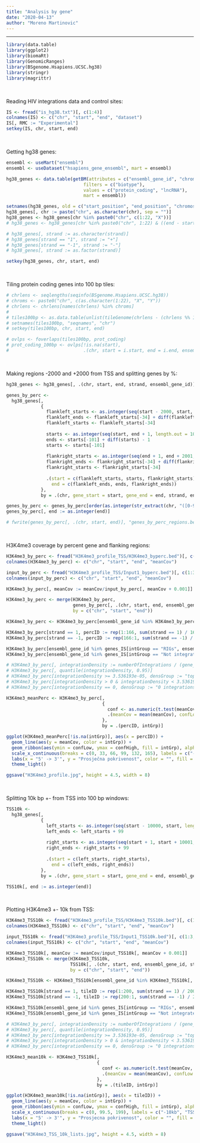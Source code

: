 ---
title: "Analysis by gene"
date: "2020-04-13"
author: "Moreno Martinovic"
---

***

```{r}
library(data.table)
library(ggplot2)
library(biomaRt)
library(GenomicRanges)
library(BSgenome.Hsapiens.UCSC.hg38)
library(stringr)
library(magrittr)
```
&nbsp;  

Reading HIV integrations data and control sites:  

```{r}
IS <- fread("is_hg38.txt")[, c(1:4)]
colnames(IS) <- c("chr", "start", "end", "dataset")
IS[, RMC := "Experimental"]
setkey(IS, chr, start, end)
```
&nbsp;  

Getting hg38 genes:  

```{r}
ensembl <- useMart("ensembl")
ensembl <- useDataset("hsapiens_gene_ensembl", mart = ensembl)

hg38_genes <- data.table(getBM(attributes = c("ensembl_gene_id", "chromosome_name", "start_position", "end_position",                                                                               "gene_biotype", "strand"),
                             filters = c("biotype"),
                             values = c("protein_coding", "lncRNA"),
                             mart = ensembl))

setnames(hg38_genes, old = c("start_position", "end_position", "chromosome_name"), new = c("start", "end", "chr"))
hg38_genes[, chr := paste("chr", as.character(chr), sep = "")]
hg38_genes <- hg38_genes[chr %in% paste0("chr", c(1:22, "X"))]
# hg38_genes <- hg38_genes[chr %in% paste0("chr", 1:22) & ((end - start + 1) >= 10000)]

# hg38_genes[, strand := as.character(strand)]
# hg38_genes[strand == "1", strand := "+"]
# hg38_genes[strand == "-1", strand := "-"]
# hg38_genes[, strand := as.factor(strand)]

setkey(hg38_genes, chr, start, end)
```
&nbsp;  

Tiling protein coding genes into 100 bp tiles:  

```{r}
# chrlens <- seqlengths(seqinfo(BSgenome.Hsapiens.UCSC.hg38))
# chroms <- paste0("chr", c(as.character(1:22), "X", "Y"))
# chrlens <- chrlens[names(chrlens) %in% chroms]
# 
# tiles100bp <- as.data.table(unlist(tileGenome(chrlens - (chrlens %% 100), tilewidth = 100)))[, .(seqnames, start, end)]
# setnames(tiles100bp, "seqnames", "chr")
# setkey(tiles100bp, chr, start, end)

# ovlps <- foverlaps(tiles100bp, prot_coding)
# prot_coding_100bp <- ovlps[!is.na(start),
#                            .(chr, start = i.start, end = i.end, ensembl_gene_id, hgnc_symbol, integrationsInGene = numberOfIntegrations)]
```
&nbsp;  

Making regions -2000 and +2000 from TSS and splitting genes by %:  

```{r}
hg38_genes <- hg38_genes[, .(chr, start, end, strand, ensembl_gene_id)]

genes_by_perc <- 
  hg38_genes[,
             {
               flankleft_starts <- as.integer(seq(start - 2000, start, length.out = 34))
               flankleft_ends <- flankleft_starts[-34] + diff(flankleft_starts) - 1
               flankleft_starts <- flankleft_starts[-34]
               
               starts <- as.integer(seq(start, end + 1, length.out = 101))
               ends <- starts[-101] + diff(starts) - 1
               starts <- starts[-101]
               
               flankright_starts <- as.integer(seq(end + 1, end + 2001, length.out = 34))
               flankright_ends <- flankright_starts[-34] + diff(flankright_starts) - 1
               flankright_starts <- flankright_starts[-34]
               
               .(start = c(flankleft_starts, starts, flankright_starts),
                 end = c(flankleft_ends, ends, flankright_ends))
             },
             by = .(chr, gene_start = start, gene_end = end, strand, ensembl_gene_id)]

genes_by_perc <- genes_by_perc[order(as.integer(str_extract(chr, "([0-9])+")), start)]
genes_by_perc[, end := as.integer(end)]

# fwrite(genes_by_perc[, .(chr, start, end)], "genes_by_perc_regions.bed", sep = "\t", col.names = FALSE)
```
&nbsp;  

H3K4me3 coverage by percent gene and flanking regions:   

```{r}
H3K4me3_by_perc <- fread("H3K4me3_profile_TSS/H3K4me3_byperc.bed")[, c(1:3, 5)]
colnames(H3K4me3_by_perc) <- c("chr", "start", "end", "meanCov")

input_by_perc <- fread("H3K4me3_profile_TSS/Input1_byperc.bed")[, c(1:3, 5)]
colnames(input_by_perc) <- c("chr", "start", "end", "meanCov")

H3K4me3_by_perc[, meanCov := meanCov/input_by_perc[, meanCov + 0.001]]

H3K4me3_by_perc <- merge(H3K4me3_by_perc,
                         genes_by_perc[, .(chr, start, end, ensembl_gene_id, strand)],
                         by = c("chr", "start", "end"))

H3K4me3_by_perc <- H3K4me3_by_perc[ensembl_gene_id %in% H3K4me3_by_perc[, .N, ensembl_gene_id][N == 166, ensembl_gene_id]][order(chr, start, end)]

H3K4me3_by_perc[strand == 1, percID := rep(1:166, sum(strand == 1) / 166), by = ensembl_gene_id]
H3K4me3_by_perc[strand == -1, percID := rep(166:1, sum(strand == -1) / 166), by = ensembl_gene_id]

H3K4me3_by_perc[ensembl_gene_id %in% genes_IS[intGroup == "RIGs", ensembl_gene_id], intGrp := "RIG-ovi"]
H3K4me3_by_perc[ensembl_gene_id %in% genes_IS[intGroup == "Not integrated", ensembl_gene_id], intGrp := "Bez integracija"]

# H3K4me3_by_perc[, integrationDensity := numberOfIntegrations / (gene_end - gene_start + 1)]
# H3K4me3_by_perc[, quantile(integrationDensity, 0.95)]
# H3K4me3_by_perc[integrationDensity >= 3.536193e-05, densGroup := "top 5%"]
# H3K4me3_by_perc[integrationDensity > 0 & integrationDensity < 3.536193e-05, densGroup := "0 - top 5%"]
# H3K4me3_by_perc[integrationDensity == 0, densGroup := "0 integrations"]

H3K4me3_meanPerc <- H3K4me3_by_perc[,
                                    {
                                      conf <- as.numeric(t.test(meanCov, conf.level = 0.95)$conf.int)
                                      .(meanCov = mean(meanCov), confLow = conf[1], confHigh = conf[2])
                                    },
                                    by = .(percID, intGrp)]

ggplot(H3K4me3_meanPerc[!is.na(intGrp)], aes(x = percID)) +
  geom_line(aes(y = meanCov, color = intGrp)) +
  geom_ribbon(aes(ymin = confLow, ymax = confHigh, fill = intGrp), alpha = 0.3) +
  scale_x_continuous(breaks = c(0, 33, 66, 99, 132, 165), labels = c("-2000", "TSS", "33%", "66%", "TES", "2000")) +
  labs(x = "5' -> 3'", y = "Prosječna pokrivenost", color = "", fill = "", title = "H3K4me3") +
  theme_light()

ggsave("H3K4me3_profile.jpg", height = 4.5, width = 8)
```
&nbsp;  

Splitting 10k bp +- from TSS into 100 bp windows:  

```{r}
TSS10k <- 
  hg38_genes[,
             {
               left_starts <- as.integer(seq(start - 10000, start, length.out = 101))[-101]
               left_ends <- left_starts + 99
  
               right_starts <- as.integer(seq(start + 1, start + 10001, length.out = 101))[-101]
               right_ends <- right_starts + 99
               
               .(start = c(left_starts, right_starts),
                 end = c(left_ends, right_ends))
             },
             by = .(chr, gene_start = start, gene_end = end, ensembl_gene_id, gene_biotype, strand)]

TSS10k[, end := as.integer(end)]
```
&nbsp;  

Plotting H3K4me3 +- 10k from TSS:  

```{r}
H3K4me3_TSS10k <- fread("H3K4me3_profile_TSS/H3K4me3_TSS10k.bed")[, c(1:3, 5)]
colnames(H3K4me3_TSS10k) <- c("chr", "start", "end", "meanCov")

input_TSS10k <- fread("H3K4me3_profile_TSS/Input1_TSS10k.bed")[, c(1:3, 5)]
colnames(input_TSS10k) <- c("chr", "start", "end", "meanCov")

H3K4me3_TSS10k[, meanCov := meanCov/input_TSS10k[, meanCov + 0.001]]
H3K4me3_TSS10k <- merge(H3K4me3_TSS10k,
                        TSS10k[, .(chr, start, end, ensembl_gene_id, strand)],
                        by = c("chr", "start", "end"))

H3K4me3_TSS10k <- H3K4me3_TSS10k[ensembl_gene_id %in% H3K4me3_TSS10k[, .N, ensembl_gene_id][N == 200, ensembl_gene_id]][order(chr, start, end)]

H3K4me3_TSS10k[strand == 1, tileID := rep(1:200, sum(strand == 1) / 200), by = ensembl_gene_id]
H3K4me3_TSS10k[strand == -1, tileID := rep(200:1, sum(strand == -1) / 200), by = ensembl_gene_id]

H3K4me3_TSS10k[ensembl_gene_id %in% genes_IS[intGroup == "RIGs", ensembl_gene_id], intGrp := "RIG-ovi"]
H3K4me3_TSS10k[ensembl_gene_id %in% genes_IS[intGroup == "Not integrated", ensembl_gene_id], intGrp := "Bez integracija"]

# H3K4me3_by_perc[, integrationDensity := numberOfIntegrations / (gene_end - gene_start + 1)]
# H3K4me3_by_perc[, quantile(integrationDensity, 0.95)]
# H3K4me3_by_perc[integrationDensity >= 3.536193e-05, densGroup := "top 5%"]
# H3K4me3_by_perc[integrationDensity > 0 & integrationDensity < 3.536193e-05, densGroup := "0 - top 5%"]
# H3K4me3_by_perc[integrationDensity == 0, densGroup := "0 integrations"]

H3K4me3_mean10k <- H3K4me3_TSS10k[,
                                  {
                                    conf <- as.numeric(t.test(meanCov, conf.level = 0.95)$conf.int)
                                    .(meanCov = mean(meanCov), confLow = conf[1], confHigh = conf[2])
                                  },
                                  by = .(tileID, intGrp)]

ggplot(H3K4me3_mean10k[!is.na(intGrp)], aes(x = tileID)) +
  geom_line(aes(y = meanCov, color = intGrp)) +
  geom_ribbon(aes(ymin = confLow, ymax = confHigh, fill = intGrp), alpha = 0.3) +
  scale_x_continuous(breaks = c(0, 99.5, 199), labels = c("-10kb", "TSS", "+10kb")) +
  labs(x = "5' -> 3'", y = "Prosjecna pokrivenost", color = "", fill = "", title = "H3K4me3") +
  theme_light()

ggsave("H3K4me3_TSS_10k_lists.jpg", height = 4.5, width = 8)
```

